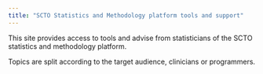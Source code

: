 ```yaml
---
title: "SCTO Statistics and Methodology platform tools and support"
---
```


This site provides access to tools and advise from statisticians of the SCTO statistics and methodology platform.

Topics are split according to the target audience, clinicians or programmers.

